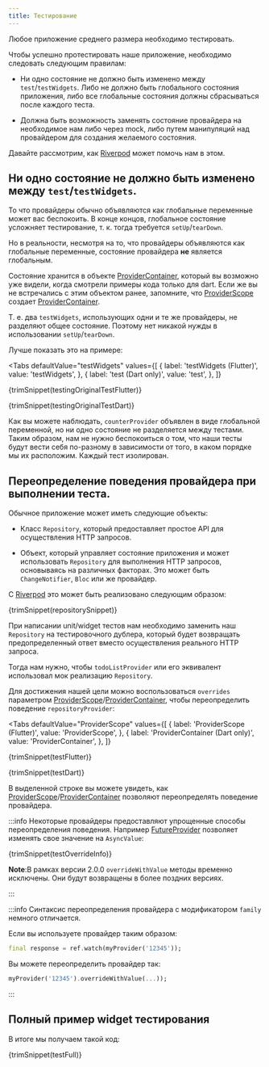 ```yaml
---
title: Тестирование
---
```



Любое приложение среднего размера необходимо тестировать.

Чтобы успешно протестировать наше приложение, необходимо следовать 
следующим правилам:

- Ни одно состояние не должно быть изменено между `test`/`testWidgets`.
  Либо не должно быть глобального состояния приложения, либо
  все глобальные состояния должны сбрасываться после каждого теста.

- Должна быть возможность заменять состояние провайдера на необходимое нам
  либо через mock, либо путем манипуляций над провайдером для создания желаемого состояния.

Давайте рассмотрим, как [Riverpod] может помочь нам в этом.

## Ни одно состояние не должно быть изменено между `test`/`testWidgets`.

То что провайдеры обычно объявляются как глобальные переменные может вас беспокоить.
В конце концов, глобальное состояние усложняет тестирование, т. к. тогда требуется
`setUp`/`tearDown`.

Но в реальности, несмотря на то, что провайдеры объявляются как глобальные переменные,
состояние провайдера **не** является глобальным.

Состояние хранится в объекте [ProviderContainer], который вы возможно уже видели, когда
смотрели примеры кода только для dart.
Если же вы не встречались с этим объектом ранее, запомните, что [ProviderScope]
создает [ProviderContainer].

Т. е. два `testWidgets`, использующих одни и те же провайдеры, не разделяют общее состояние.
Поэтому нет никакой нужды в использовании `setUp`/`tearDown`.

Лучше показать это на примере:

<Tabs
  defaultValue="testWidgets"
  values={[
    { label: 'testWidgets (Flutter)', value: 'testWidgets', },
    { label: 'test (Dart only)', value: 'test', },
  ]}
>
<TabItem value="testWidgets">

<CodeBlock>{trimSnippet(testingOriginalTestFlutter)}</CodeBlock>

</TabItem>
<TabItem value="test">

<CodeBlock>{trimSnippet(testingOriginalTestDart)}</CodeBlock>

</TabItem>
</Tabs>

Как вы можете наблюдать, `counterProvider` объявлен в виде глобальной переменной,
но ни одно состояние не разделяется между тестами.
Таким образом, нам не нужно беспокоиться о том, что наши тесты будут вести себя 
по-разному в зависимости от того, в каком порядке мы их расположим. Каждый
тест изолирован.

## Переопределение поведения провайдера при выполнении теста.

Обычное приложение может иметь следующие объекты:

- Класс `Repository`, который предоставляет простое API для осуществления
  HTTP запросов.

- Объект, который управляет состояние приложения и может использовать `Repository`
  для выполнения HTTP запросов, основываясь на различных факторах.
  Это может быть `ChangeNotifier`, `Bloc` или же провайдер.

С  [Riverpod] это может быть реализовано следующим образом:

<CodeBlock>{trimSnippet(repositorySnippet)}</CodeBlock>

При написании unit/widget тестов нам необходимо заменить наш `Repository` на
тестировочного дублера, который будет возвращать предопределенный ответ
вместо осуществления реального HTTP запроса.

Тогда нам нужно, чтобы `todoListProvider` или его эквивалент использовал мок
реализацию `Repository`.

Для достижения нашей цели можно воспользоваться `overrides` параметром
[ProviderScope]/[ProviderContainer], чтобы переопределить поведение `repositoryProvider`:

<Tabs
  defaultValue="ProviderScope"
  values={[
    { label: 'ProviderScope (Flutter)', value: 'ProviderScope', },
    { label: 'ProviderContainer (Dart only)', value: 'ProviderContainer', },
  ]}
>
<TabItem value="ProviderScope">

<CodeBlock>{trimSnippet(testFlutter)}</CodeBlock>

</TabItem>
<TabItem value="ProviderContainer">

<CodeBlock>{trimSnippet(testDart)}</CodeBlock>

</TabItem>
</Tabs>

В выделенной строке вы можете увидеть, как [ProviderScope]/[ProviderContainer]
позволяют переопределять поведение провайдера.

:::info
Некоторые провайдеры предоставляют упрощенные способы переопределения поведения.
Например [FutureProvider] позволяет изменять свое значение на `AsyncValue`:

<CodeBlock>{trimSnippet(testOverrideInfo)}</CodeBlock>

**Note**:В рамках версии 2.0.0 `overrideWithValue` методы временно исключены. Они будут возвращены в более поздних версиях.

:::

:::info
Синтаксис переопределения провайдера с модификатором `family`
немного отличается.

Если вы используете провайдер таким образом:

```dart
final response = ref.watch(myProvider('12345'));
```

Вы можете переопределить провайдер так:

```dart
myProvider('12345').overrideWithValue(...));
```

:::

## Полный пример widget тестирования

В итоге мы получаем такой код:

<CodeBlock>{trimSnippet(testFull)}</CodeBlock>

[riverpod]: https://github.com/rrousselgit/riverpod
[providerscope]: https://pub.dev/documentation/flutter_riverpod/latest/flutter_riverpod/ProviderScope-class.html
[providercontainer]: https://pub.dev/documentation/riverpod/latest/riverpod/ProviderContainer-class.html
[futureprovider]: https://pub.dev/documentation/hooks_riverpod/latest/hooks_riverpod/FutureProvider-class.html
[zone]: https://api.flutter.dev/flutter/dart-async/Zone-class.html
